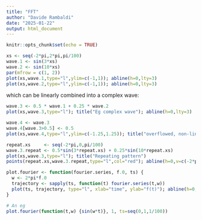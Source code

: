 ```yaml
---
title: "FFT"
author: "Davide Rambaldi"
date: "2025-01-22"
output: html_document
---
```


```r
knitr::opts_chunk$set(echo = TRUE)
```

```r
xs <- seq(-2*pi,2*pi,pi/100)
wave.1 <- sin(3*xs)
wave.2 <- sin(10*xs)
par(mfrow = c(1, 2))
plot(xs,wave.1,type="l",ylim=c(-1,1)); abline(h=0,lty=3)
plot(xs,wave.2,type="l",ylim=c(-1,1)); abline(h=0,lty=3)
```
which can be linearly combined into a complex wave:

```r
wave.3 <- 0.5 * wave.1 + 0.25 * wave.2
plot(xs,wave.3,type="l"); title("Eg complex wave"); abline(h=0,lty=3)
```
```r
wave.4 <- wave.3
wave.4[wave.3>0.5] <- 0.5
plot(xs,wave.4,type="l",ylim=c(-1.25,1.25)); title("overflowed, non-linear complex wave"); abline(h=0,lty=3)
```

```r
repeat.xs     <- seq(-2*pi,0,pi/100)
wave.3.repeat <- 0.5*sin(3*repeat.xs) + 0.25*sin(10*repeat.xs)
plot(xs,wave.3,type="l"); title("Repeating pattern")
points(repeat.xs,wave.3.repeat,type="l",col="red"); abline(h=0,v=c(-2*pi,0),lty=3)
```
```r
plot.fourier <- function(fourier.series, f.0, ts) {
  w <- 2*pi*f.0
  trajectory <- sapply(ts, function(t) fourier.series(t,w))
  plot(ts, trajectory, type="l", xlab="time", ylab="f(t)"); abline(h=0,lty=3)
}

# An eg
plot.fourier(function(t,w) {sin(w*t)}, 1, ts=seq(0,1,1/100)) 
```

